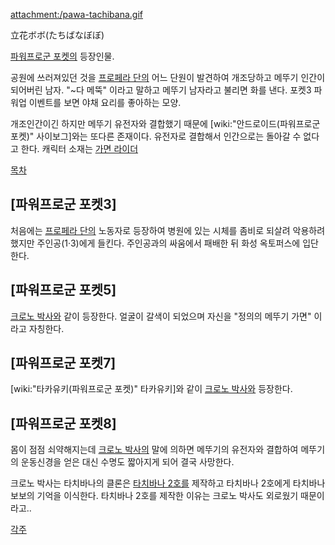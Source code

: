 attachment:/pawa-tachibana.gif

立花ボボ(たちばなぼぼ)

[[파워프로군 포켓]]의 등장인물.

공원에 쓰러져있던 것을 [[프로페라 단]]의 어느 단원이 발견하여 개조당하고 메뚜기 인간이 되어버린 남자. "~다 메뚝" 이라고 말하고 메뚜기 남자라고 불리면 화를 낸다. 포켓3 파워업 이벤트를 보면 야채 요리를 좋아하는 모양.

개조인간이긴 하지만 메뚜기 유전자와 결합했기 때문에 [wiki:"안드로이드(파워프로군 포켓)" 사이보그]와는 또다른 존재이다. 유전자로 결합해서 인간으로는 돌아갈 수 없다고 한다. 캐릭터 소재는 [[가면 라이더]]


[[목차]]

== [파워프로군 포켓3] ==
처음에는 [[프로페라 단]]의 노동자로 등장하여 병원에 있는 시체를 좀비로 되살려 악용하려했지만 주인공(1·3)에게 들킨다. 주인공과의 싸움에서 패배한 뒤 화성 옥토퍼스에 입단한다.

== [파워프로군 포켓5] ==
[[크로노 박사]]와 같이 등장한다. 얼굴이 갈색이 되었으며 자신을 "정의의 메뚜기 가면" 이라고 자칭한다.

== [파워프로군 포켓7] ==
[wiki:"타카유키(파워프로군 포켓)" 타카유키]와 같이 [[크로노 박사]]와 등장한다.

== [파워프로군 포켓8] ==
몸이 점점 쇠약해지는데 [[크로노 박사]]의 말에 의하면 메뚜기의 유전자와 결합하여 메뚜기의 운동신경을 얻은 대신 수명도 짧아지게 되어 결국 사망한다.

크로노 박사는 타치바나의 클론은 [[타치바나 2호]]를 제작하고 타치바나 2호에게 타치바나 보보의 기억을 이식한다. 타치바나 2호를 제작한 이유는 크로노 박사도 외로웠기 때문이라고..


[[각주]]
